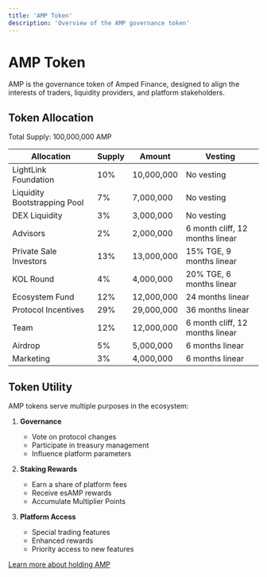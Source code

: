```yaml
---
title: 'AMP Token'
description: 'Overview of the AMP governance token'
---
```


# AMP Token

AMP is the governance token of Amped Finance, designed to align the interests of traders, liquidity providers, and platform stakeholders.

## Token Allocation

Total Supply: 100,000,000 AMP

| Allocation | Supply | Amount | Vesting |
|------------|--------|---------|---------|
| LightLink Foundation | 10% | 10,000,000 | No vesting |
| Liquidity Bootstrapping Pool | 7% | 7,000,000 | No vesting |
| DEX Liquidity | 3% | 3,000,000 | No vesting |
| Advisors | 2% | 2,000,000 | 6 month cliff, 12 months linear |
| Private Sale Investors | 13% | 13,000,000 | 15% TGE, 9 months linear |
| KOL Round | 4% | 4,000,000 | 20% TGE, 6 months linear |
| Ecosystem Fund | 12% | 12,000,000 | 24 months linear |
| Protocol Incentives | 29% | 29,000,000 | 36 months linear |
| Team | 12% | 12,000,000 | 6 month cliff, 12 months linear |
| Airdrop | 5% | 5,000,000 | 6 months linear |
| Marketing | 3% | 4,000,000 | 6 months linear |

## Token Utility

AMP tokens serve multiple purposes in the ecosystem:

1. **Governance**
   - Vote on protocol changes
   - Participate in treasury management
   - Influence platform parameters

2. **Staking Rewards**
   - Earn a share of platform fees
   - Receive esAMP rewards
   - Accumulate Multiplier Points

3. **Platform Access**
   - Special trading features
   - Enhanced rewards
   - Priority access to new features

[Learn more about holding AMP](/protocol-tokens/amp/holding-amp) 